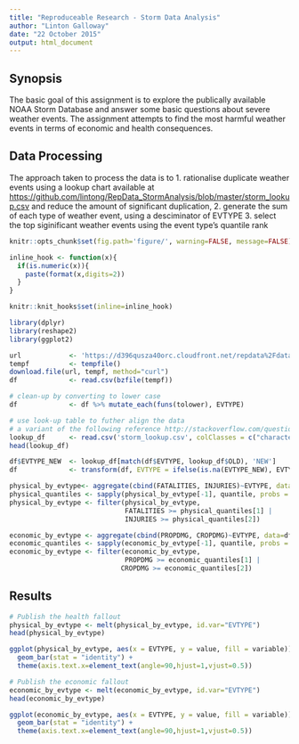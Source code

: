 ```yaml
---
title: "Reproduceable Research - Storm Data Analysis"
author: "Linton Galloway"
date: "22 October 2015"
output: html_document
---
```


## Synopsis
The basic goal of this assignment is to explore the publically available NOAA Storm Database and answer some basic questions about severe weather events. The assignment attempts to find the most harmful weather events in terms of economic and health consequences.

## Data Processing
The approach taken to process the data is to 
1. rationalise duplicate weather events using a lookup chart available at <https://github.com/lintong/RepData_StormAnalysis/blob/master/storm_lookup.csv> and reduce the amount of significant duplication, 
2. generate the sum of each type of weather event, using a desciminator of EVTYPE
3. select the top siginificant weather events using the event type's quantile rank

```r
knitr::opts_chunk$set(fig.path='figure/', warning=FALSE, message=FALSE)

inline_hook <- function(x){
  if(is.numeric(x)){
    paste(format(x,digits=2))
  }
}

knitr::knit_hooks$set(inline=inline_hook)

library(dplyr)
library(reshape2)
library(ggplot2)
```


```r
url            <- 'https://d396qusza40orc.cloudfront.net/repdata%2Fdata%2FStormData.csv.bz2'
tempf          <- tempfile()
download.file(url, tempf, method="curl")
df             <- read.csv(bzfile(tempf))
```

```r

# clean-up by converting to lower case
df             <- df %>% mutate_each(funs(tolower), EVTYPE)

# use look-up table to futher align the data
# a variant of the following reference http://stackoverflow.com/questions/8214303/conditional-replacement-of-values-in-a-data-frame
lookup_df      <- read.csv('storm_lookup.csv', colClasses = c("character","character"))
head(lookup_df)

df$EVTYPE_NEW  <- lookup_df[match(df$EVTYPE, lookup_df$OLD), 'NEW']
df             <- transform(df, EVTYPE = ifelse(is.na(EVTYPE_NEW), EVTYPE, EVTYPE_NEW))
```

```r
physical_by_evtype<- aggregate(cbind(FATALITIES, INJURIES)~EVTYPE, data=df, sum)
physical_quantiles <- sapply(physical_by_evtype[-1], quantile, probs = .97)
physical_by_evtype <- filter(physical_by_evtype, 
                             FATALITIES >= physical_quantiles[1] | 
                             INJURIES >= physical_quantiles[2])

economic_by_evtype <- aggregate(cbind(PROPDMG, CROPDMG)~EVTYPE, data=df, sum)
economic_quantiles <- sapply(economic_by_evtype[-1], quantile, probs = .97)
economic_by_evtype <- filter(economic_by_evtype, 
                             PROPDMG >= economic_quantiles[1] |
                            CROPDMG >= economic_quantiles[2])
```
## Results

```r

# Publish the health fallout
physical_by_evtype <- melt(physical_by_evtype, id.var="EVTYPE")
head(physical_by_evtype)

ggplot(physical_by_evtype, aes(x = EVTYPE, y = value, fill = variable)) + 
  geom_bar(stat = "identity") +
  theme(axis.text.x=element_text(angle=90,hjust=1,vjust=0.5))

# Publish the economic fallout
economic_by_evtype <- melt(economic_by_evtype, id.var="EVTYPE")
head(economic_by_evtype)

ggplot(economic_by_evtype, aes(x = EVTYPE, y = value, fill = variable)) + 
  geom_bar(stat = "identity") +
  theme(axis.text.x=element_text(angle=90,hjust=1,vjust=0.5))

```
